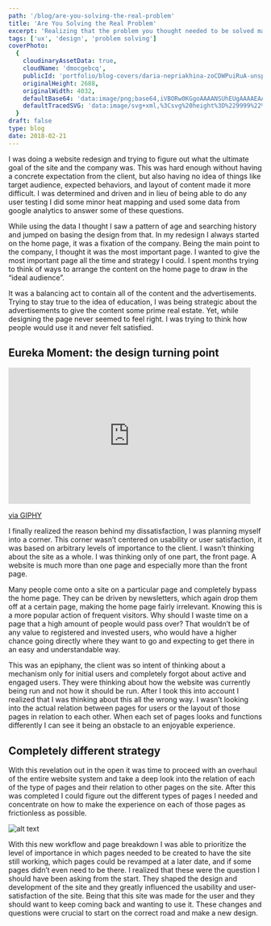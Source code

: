 ```yaml
---
path: '/blog/are-you-solving-the-real-problem'
title: 'Are You Solving the Real Problem'
excerpt: 'Realizing that the problem you thought needed to be solved may not be the correct one'
tags: ['ux', 'design', 'problem solving']
coverPhoto:
  {
    cloudinaryAssetData: true,
    cloudName: 'dmocgebcq',
    publicId: 'portfolio/blog-covers/daria-nepriakhina-zoCDWPuiRuA-unsplash_oyw8b8.jpg',
    originalHeight: 2688,
    originalWidth: 4032,
    defaultBase64: 'data:image/png;base64,iVBORw0KGgoAAAANSUhEUgAAAAEAAAABCAYAAAAfFcSJAAAADUlEQVR42mMMXG/8HwAEwAI0Bj1bnwAAAABJRU5ErkJggg==',
    defaultTracedSVG: 'data:image/svg+xml,%3Csvg%20height%3D%229999%22%20viewBox%3D%220%200%209999%209999%22%20width%3D%229999%22%20xmlns%3D%22http%3A%2F%2Fwww.w3.org%2F2000%2Fsvg%22%3E%3Cpath%20d%3D%22m0%200h9999v9999h-9999z%22%20fill%3D%22%23f9fafb%22%2F%3E%3C%2Fsvg%3E',
  }
draft: false
type: blog
date: 2018-02-21
---
```


I was doing a website redesign and trying to figure out what the ultimate goal of the site and the company was. This was hard enough without having a concrete expectation from the client, but also having no idea of things like target audience, expected behaviors, and layout of content made it more difficult. I was determined and driven and in lieu of being able to do any user testing I did some minor heat mapping and used some data from google analytics to answer some of these questions.

While using the data I thought I saw a pattern of age and searching history and jumped on basing the design from that. In my redesign I always started on the home page, it was a fixation of the company. Being the main point to the company, I thought it was the most important page. I wanted to give the most important page all the time and strategy I could. I spent months trying to think of ways to arrange the content on the home page to draw in the “ideal audience”.

It was a balancing act to contain all of the content and the advertisements. Trying to stay true to the idea of education, I was being strategic about the advertisements to give the content some prime real estate. Yet, while designing the page never seemed to feel right. I was trying to think how people would use it and never felt satisfied.

## Eureka Moment: the design turning point

<iframe
  src='https://giphy.com/embed/5J6TeOUJkqLio'
  width='480'
  height='270'
  frameBorder='0'
  class='giphy-embed'
  allowFullScreen
></iframe>
<p>
  <a href='https://giphy.com/gifs/eureka-5J6TeOUJkqLio'>via GIPHY</a>
</p>

I finally realized the reason behind my dissatisfaction, I was planning myself into a corner. This corner wasn’t centered on usability or user satisfaction, it was based on arbitrary levels of importance to the client. I wasn’t thinking about the site as a whole. I was thinking only of one part, the front page. A website is much more than one page and especially more than the front page.

Many people come onto a site on a particular page and completely bypass the home page. They can be driven by newsletters, which again drop them off at a certain page, making the home page fairly irrelevant. Knowing this is a more popular action of frequent visitors. Why should I waste time on a page that a high amount of people would pass over? That wouldn’t be of any value to registered and invested users, who would have a higher chance going directly where they want to go and expecting to get there in an easy and understandable way.

This was an epiphany, the client was so intent of thinking about a mechanism only for initial users and completely forgot about active and engaged users. They were thinking about how the website was currently being run and not how it should be run. After I took this into account I realized that I was thinking about this all the wrong way. I wasn’t looking into the actual relation between pages for users or the layout of those pages in relation to each other. When each set of pages looks and functions differently I can see it being an obstacle to an enjoyable experience.

## Completely different strategy

With this revelation out in the open it was time to proceed with an overhaul of the entire website system and take a deep look into the relation of each of the type of pages and their relation to other pages on the site. After this was completed I could figure out the different types of pages I needed and concentrate on how to make the experience on each of those pages as frictionless as possible.

![alt text](https://miro.medium.com/max/2878/1*1N3oRla5cbuBia8zr7nMPA.jpeg 'Logo Title Text 1')

With this new workflow and page breakdown I was able to prioritize the level of importance in which pages needed to be created to have the site still working, which pages could be revamped at a later date, and if some pages didn’t even need to be there. I realized that these were the question I should have been asking from the start. They shaped the design and development of the site and they greatly influenced the usability and user-satisfaction of the site. Being that this site was made for the user and they should want to keep coming back and wanting to use it. These changes and questions were crucial to start on the correct road and make a new design.
